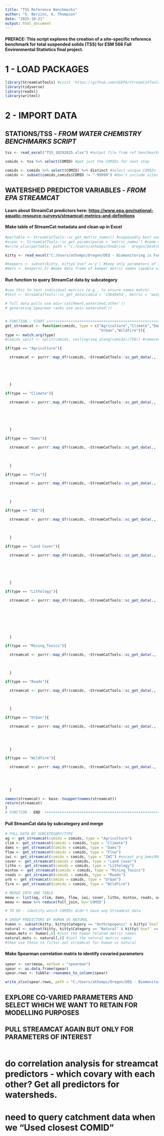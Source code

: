 ```yaml
---
title: "TSS Reference Benchmarks"
author: "S. Berzins, A. Thompson"
date: "2025-10-21"
output: html_document
---
```


#### **PREFACE:** This script explores the creation of a site-specific reference benchmark for total suspended solids (TSS) for ESM 566 Fall Environmental Statistics final project.

# **1 - LOAD PACKAGES**

```r
library(StreamCatTools) #visit 'https://github.com/USEPA/StreamCatTools' for installation instructions
library(tidyverse)
library(readxl)
library(writexl)
```

# **2 - IMPORT DATA**

## STATIONS/TSS - *FROM WATER CHEMISTRY BENCHMARKS SCRIPT*

```r
tss <- read_excel("TSS_10292025.xlsx") #output file from ref benchmarks script

comids <- tss %>% select(COMID) #get just the COMIDs for next step

comids <- comids %>% select(COMID) %>% distinct #select unique COMIDs (number should match above)
comids <- subset(comids,comids$COMID != "-99999") #don't include sites on high res sans COMID
```

## WATERSHED PREDICTOR VARIABLES - *FROM EPA STREAMCAT*

#### Learn about StreamCat predictors here: <https://www.epa.gov/national-aquatic-resource-surveys/streamcat-metrics-and-definitions>

#### Make table of StreamCat metadata and clean up in Excel

```r
#partable <- StreamCatTools::sc_get_metric_names() #supposedly best source for query-able metric names
#scpar <- StreamCatTools::sc_get_params(param = 'metric_names') #name mismatch error message suggests consulting this list
#write_xlsx(partable, path = "C:/Users/athomps/OneDrive - Oregon/Desktop/partable.xlsx") #saved as intermediate file, which moved to Teams and got cleaned up

kitty <- read_excel("C:/Users/athomps/Oregon/DEQ - Biomonitoring is Fun! - General/Env't Stats Class Project 2025/StreamCat/StreamCatMetrics_new.xlsx") #final metrics table

#keepers <- subset(kitty, kitty$`Use?`=='y') #keep only parameters of interest
#mets <- keepers[,5] #make data frame of keeper metric names capable of querying data
```

#### Run function to query StreamCat data by subcategory

```r
#use this to test individual metrics (e.g., to ensure names match)
#test <- StreamCatTools::sc_get_data(comid = '23648454', metric = 'wwtpminordens', showAreaSqKm = TRUE, aoi='ws, cat')

# full data pulls use aoi='catchment,watershed,other')) 
# generating Spearman ranks use aoi='watershed')) 


# FUNCTION - START +++++++++++++++++++++++++++++++++++++++++++++++++++++++++++++++++++++++++++++++++++++++++++++++++++++++++++++++++++++++++++++++++++++++++++++
get_streamcat <- function(comids, type = c("Agriculture","Climate","Dams","Flow","IWI","Land Cover","Lithology","Mining_Toxics","Roads",
                                           "Urban","Wildfire")){
type <- match.arg(type)
#comids_split <- split(comids, ceiling(seq_along(comids)/750)) #removed b/c doesn't seem to be doing anything - wrong data class??

if(type == "Agriculture"){

  streamcat <- purrr::map_dfr(comids, ~StreamCatTools::sc_get_data(.,
                                                                           metric = 'canaldens,pctagdrainage,pctagslphigh2001,pctagslpmid2001,pestic1997,
                                                                           sw_flux,waterinput,wdrw_LD,pctcrop2001,pcthay2001,cbnf,fert,manure,nani,nsurp,
                                                                           agkffact', 
                                                                           showAreaSqKm = FALSE,
                                                                           aoi='watershed')) 
  }

if(type == "Climate"){

  streamcat <- purrr::map_dfr(comids, ~StreamCatTools::sc_get_data(.,
                                                                           metric = 'precip2008,precip8110,precip9120,tmax8110,tmax9120,tmean2008,tmean8110,
                                                                           tmean9120,tmin8110,tmin9120,inorgnwetdep2008,nh42008,no32008,sn2008,mast2008,
                                                                           msst2008,mwst2008,precipminusevt,wetindex', 
                                                                           showAreaSqKm = FALSE,
                                                                           aoi='watershed'))
  }

if(type == "Dams"){

  streamcat <- purrr::map_dfr(comids, ~StreamCatTools::sc_get_data(.,
                                                                           metric = 'damdens,damnidstor,damnrmstor,NABD_Dens,NABD_NIDStor,NABD_NrmStor', 
                                                                           showAreaSqKm = FALSE,
                                                                           aoi='watershed'))
  }

if(type == "Flow"){

  streamcat <- purrr::map_dfr(comids, ~StreamCatTools::sc_get_data(.,
                                                                           metric = 'bfi,bankfulldepth,bankfullwidth,elev,runoff,thalwagdepth,wettedwidth', 
                                                                           showAreaSqKm = FALSE,
                                                                           aoi='watershed'))
  }

if(type == "IWI"){

  streamcat <- purrr::map_dfr(comids, ~StreamCatTools::sc_get_data(.,
                                                                           metric = 'chem,conn,habt,hyd,ici,iwi,sed,temp', 
                                                                           showAreaSqKm = FALSE,
                                                                           aoi='watershed'))
  }

if(type == "Land Cover"){

  streamcat <- purrr::map_dfr(comids, ~StreamCatTools::sc_get_data(.,
                                                                           metric = 'pctbl2001,pctconif2001,pctdecid2001,pctgrs2001,pcthbwet2001,pctice2001,
                                                                           pctmxfst2001,pctow2001,pctshrb2001,pcturbhi2001,pcturblo2001,pcturbmd2001,
                                                                           pcturbop2001,pctwdwet2001,pctfrstloss2002', 
                                                                           showAreaSqKm = FALSE,
                                                                           aoi='watershed'))
  }

if(type == "Lithology"){ 

  streamcat <- purrr::map_dfr(comids, ~StreamCatTools::sc_get_data(.,
                                                                           metric = 'al2o3,cao,compstrgth,fe2o3,hydrlcond,k2o,mgo,n,na2o,p2o5,pctalkintruvol,
                                                                           pctalluvcoast,pctcarbresid,pctcoastcrs,pctcolluvsed,pcteolcrs,pcteolfine,pctextruvol,
                                                                           pctglaclakecrs,pctglaclakefine,pctglactilclay,pctglactilcrs,pctglactilloam,pcthydric,
                                                                           pctnoncarbresid,pctsallake,pctsilicic,pctwater,rockn,s,sio2,clay,kffact,om,perm,
                                                                           Rckdep,rckdep,sand,wtdep',
                                                                           showAreaSqKm = FALSE,
                                                                           aoi='watershed'))
  }

if(type == "Mining_Toxics"){

  streamcat <- purrr::map_dfr(comids, ~StreamCatTools::sc_get_data(.,
                                                                           metric = 'coalminedens,minedens,superfunddens,tridens', 
                                                                           showAreaSqKm = FALSE,
                                                                           aoi='watershed'))
  }

if(type == "Roads"){ 

  streamcat <- purrr::map_dfr(comids, ~StreamCatTools::sc_get_data(.,
                                                                           metric = 'rdcrs,rdcrsslpwtd,rddens', 
                                                                           showAreaSqKm = FALSE,
                                                                           aoi='watershed'))
  }

if(type == "Urban"){ 

  streamcat <- purrr::map_dfr(comids, ~StreamCatTools::sc_get_data(.,
                                                                           metric = 'huden2010,npdesdens,popden2010,septic,wwtpalldens,wwtpmajordens,
                                                                           wwtpminordens,pctimp2001,pctimpslphigh2001,pctimpslpmid2001,pctnonagintrodmanagveg', 
                                                                           showAreaSqKm = FALSE,
                                                                           aoi='watershed'))
  }

if(type == "Wildfire"){ 

  streamcat <- purrr::map_dfr(comids, ~StreamCatTools::sc_get_data(.,
                                                                           metric = 'pctfire2002,pctburnarea2002,pcthighsev2002,pctincvegresp2002,pctlowsev2002,
                                                                           pctmodsev2002,pctnonprocmask2002,pctundsev2002', 
                                                                           showAreaSqKm = FALSE,
                                                                           aoi='watershed'))
  }

names(streamcat) <- base::toupper(names(streamcat))
return(streamcat)
}
# FUNCTION - END  +++++++++++++++++++++++++++++++++++++++++++++++++++++++++++++++++++++++++++++++++++++++++++++++++++++++++++++++++++++++++++++++++++++++++++++
```

#### Pull StreamCat data by subcategory and merge

```r
# PULL DATA BY SUBCATEGORY/TYPE
ag <- get_streamcat(comids = comids, type = "Agriculture")
clim <- get_streamcat(comids = comids, type = "Climate")
dams <- get_streamcat(comids = comids, type = "Dams")
flow <- get_streamcat(comids = comids, type = "Flow")
iwi <- get_streamcat(comids = comids, type = "IWI") #except prg_bmmi0809 b/c it crashes API
cover <- get_streamcat(comids = comids, type = "Land Cover")
litho <- get_streamcat(comids = comids, type = "Lithology") 
mintox <- get_streamcat(comids = comids, type = "Mining_Toxics")
roads <- get_streamcat(comids = comids, type = "Roads")
urb <- get_streamcat(comids = comids, type = "Urban")
fire <- get_streamcat(comids = comids, type = "Wildfire")

# MERGE INTO ONE TABLE
meow <- list(ag, clim, dams, flow, iwi, cover, litho, mintox, roads, urb, fire)
meow <- meow %>% reduce(full_join, by='COMID')

# TO DO - identify which COMIDs didn't have any StreamCat data

# GROUP PREDICTORS BY HUMAN VS NATURAL
human <- subset(kitty, kitty$Category == "Anthropogenic" & kitty$`Use?` == 'y')
natural <- subset(kitty, kitty$Category == "Natural" & kitty$`Use?` == 'y')
human.mets <- human[,6] #just the human related metric names
natural.mets <- natural[,6] #just the natural metric names
#then use these to filter out streamcat for human vs natural
```

#### Make Spearman correlation matrix to identify covaried parameters

```r
spear <- cor(meow, method = "spearman")
spear <- as.data.frame(spear)
spear.rows <- tibble::rownames_to_column(spear)

write_xlsx(spear.rows, path = "C:/Users/athomps/Oregon/DEQ - Biomonitoring is Fun! - General/Env't Stats Class Project 2025/StreamCat/Spearmans.xlsx")
```

## EXPLORE CO-VARIED PARAMETERS AND SELECT WHICH WE WANT TO RETAIN FOR MODELLING PURPOSES

## PULL STREAMCAT AGAIN BUT ONLY FOR PARAMETERS OF INTEREST

```r

```

# do correlation analysis for streamcat predictors - which covary with each other? Get all predictors for watersheds.

# need to query catchment data when we "Used closest COMID"
